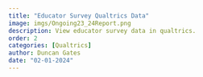 ```yaml
---
title: "Educator Survey Qualtrics Data"
image: imgs/Ongoing23_24Report.png
description: View educator survey data in qualtrics.
order: 2
categories: [Qualtrics]
author: Duncan Gates
date: "02-01-2024"
---
```

